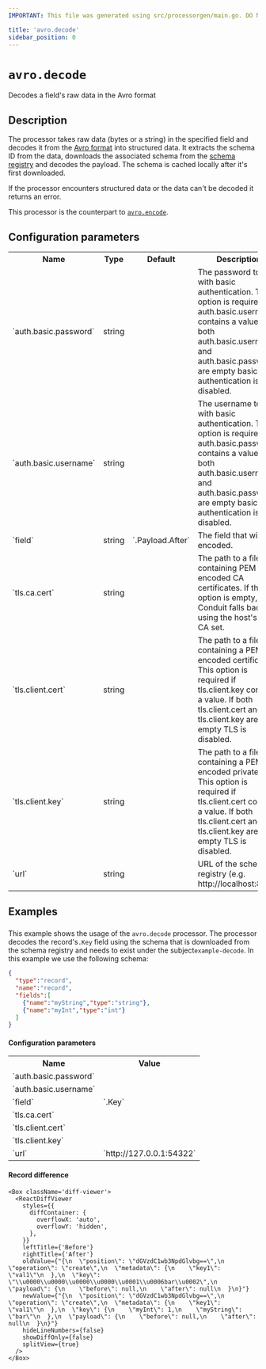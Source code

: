 ```yaml
---
IMPORTANT: This file was generated using src/processorgen/main.go. DO NOT EDIT.

title: 'avro.decode'
sidebar_position: 0
---
```



# `avro.decode`

Decodes a field's raw data in the Avro format

## Description

The processor takes raw data (bytes or a string) in the specified field and decodes
it from the [Avro format](https://avro.apache.org/) into structured data. It extracts the schema ID from the data,
downloads the associated schema from the [schema registry](https://docs.confluent.io/platform/current/schema-registry/index.html)
and decodes the payload. The schema is cached locally after it's first downloaded.

If the processor encounters structured data or the data can't be decoded it returns an error.

This processor is the counterpart to [`avro.encode`](/docs/processors/builtin/avro.encode).

## Configuration parameters

<table class="no-margin-table">
    <tr>
      <th>Name</th>
      <th>Type</th>
      <th>Default</th>
      <th>Description</th>
    </tr>
    <tr>
      <td>`auth.basic.password`</td>
      <td>string</td>
      <td><Chip label="null" /></td>
      <td>
The password to use with basic authentication. This option is required if
auth.basic.username contains a value. If both auth.basic.username and auth.basic.password
are empty basic authentication is disabled.
      </td>
    </tr>
    <tr>
      <td>`auth.basic.username`</td>
      <td>string</td>
      <td><Chip label="null" /></td>
      <td>
The username to use with basic authentication. This option is required if
auth.basic.password contains a value. If both auth.basic.username and auth.basic.password
are empty basic authentication is disabled.
      </td>
    </tr>
    <tr>
      <td>`field`</td>
      <td>string</td>
      <td>`.Payload.After`</td>
      <td>
The field that will be encoded.
      </td>
    </tr>
    <tr>
      <td>`tls.ca.cert`</td>
      <td>string</td>
      <td><Chip label="null" /></td>
      <td>
The path to a file containing PEM encoded CA certificates. If this option is empty,
Conduit falls back to using the host's root CA set.
      </td>
    </tr>
    <tr>
      <td>`tls.client.cert`</td>
      <td>string</td>
      <td><Chip label="null" /></td>
      <td>
The path to a file containing a PEM encoded certificate. This option is required
if tls.client.key contains a value. If both tls.client.cert and tls.client.key are empty
TLS is disabled.
      </td>
    </tr>
    <tr>
      <td>`tls.client.key`</td>
      <td>string</td>
      <td><Chip label="null" /></td>
      <td>
The path to a file containing a PEM encoded private key. This option is required
if tls.client.cert contains a value. If both tls.client.cert and tls.client.key are empty
TLS is disabled.
      </td>
    </tr>
    <tr>
      <td>`url`</td>
      <td>string</td>
      <td><Chip label="null" /></td>
      <td>
URL of the schema registry (e.g. http://localhost:8085)
      </td>
    </tr>
  </table>

## Examples

### 

This example shows the usage of the `avro.decode` processor.
The processor decodes the record's`.Key` field using the schema that is
downloaded from the schema registry and needs to exist under the subject`example-decode`.
In this example we use the following schema:

```json
{
  "type":"record",
  "name":"record",
  "fields":[
    {"name":"myString","type":"string"},
    {"name":"myInt","type":"int"}
  ]
}
```

#### Configuration parameters

<table class="no-margin-table">
  <tr>
    <th>Name</th>
    <th>Value</th>
  </tr>
  <tr>
    <td>`auth.basic.password`</td>
    <td><Chip label="null" /></td>
  </tr>
  <tr>
    <td>`auth.basic.username`</td>
    <td><Chip label="null" /></td>
  </tr>
  <tr>
    <td>`field`</td>
    <td>`.Key`</td>
  </tr>
  <tr>
    <td>`tls.ca.cert`</td>
    <td><Chip label="null" /></td>
  </tr>
  <tr>
    <td>`tls.client.cert`</td>
    <td><Chip label="null" /></td>
  </tr>
  <tr>
    <td>`tls.client.key`</td>
    <td><Chip label="null" /></td>
  </tr>
  <tr>
    <td>`url`</td>
    <td>`http://127.0.0.1:54322`</td>
  </tr>
</table>

#### Record difference

```mdx-code-block
<Box className='diff-viewer'>
  <ReactDiffViewer
    styles={{
      diffContainer: {
        overflowX: 'auto',
        overflowY: 'hidden',
      },
    }}
    leftTitle={'Before'}
    rightTitle={'After'}
    oldValue={"{\n  \"position\": \"dGVzdC1wb3NpdGlvbg==\",\n  \"operation\": \"create\",\n  \"metadata\": {\n    \"key1\": \"val1\"\n  },\n  \"key\": \"\\u0000\\u0000\\u0000\\u0000\\u0001\\u0006bar\\u0002\",\n  \"payload\": {\n    \"before\": null,\n    \"after\": null\n  }\n}"}
    newValue={"{\n  \"position\": \"dGVzdC1wb3NpdGlvbg==\",\n  \"operation\": \"create\",\n  \"metadata\": {\n    \"key1\": \"val1\"\n  },\n  \"key\": {\n    \"myInt\": 1,\n    \"myString\": \"bar\"\n  },\n  \"payload\": {\n    \"before\": null,\n    \"after\": null\n  }\n}"}
    hideLineNumbers={false}
    showDiffOnly={false}
    splitView={true}
  />
</Box>
```

